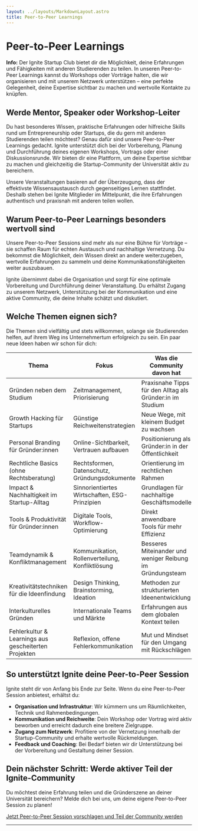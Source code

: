 ```yaml
---
layout: ../layouts/MarkdownLayout.astro
title: Peer-to-Peer Learnings
---
```



# Peer-to-Peer Learnings

<Notification type="message">
  <Icon name="ion:information-circle-outline" />
  <p>
    <strong>Info:</strong> Der Ignite Startup Club bietet dir die Möglichkeit, deine Erfahrungen und Fähigkeiten mit anderen Studierenden zu teilen. In unseren Peer-to-Peer Learnings kannst du Workshops oder Vorträge halten, die wir organisieren und mit unserem Netzwerk unterstützen – eine perfekte Gelegenheit, deine Expertise sichtbar zu machen und wertvolle Kontakte zu knüpfen.
  </p>
</Notification>

## Werde Mentor, Speaker oder Workshop-Leiter

Du hast besonderes Wissen, praktische Erfahrungen oder hilfreiche Skills rund um Entrepreneurship oder Startups, die du gern mit anderen Studierenden teilen möchtest? Genau dafür sind unsere Peer-to-Peer Learnings gedacht. Ignite unterstützt dich bei der Vorbereitung, Planung und Durchführung deines eigenen Workshops, Vortrags oder einer Diskussionsrunde. Wir bieten dir eine Plattform, um deine Expertise sichtbar zu machen und gleichzeitig die Startup-Community der Universität aktiv zu bereichern.

Unsere Veranstaltungen basieren auf der Überzeugung, dass der effektivste Wissensaustausch durch gegenseitiges Lernen stattfindet. Deshalb stehen bei Ignite Mitglieder im Mittelpunkt, die ihre Erfahrungen authentisch und praxisnah mit anderen teilen wollen.

## Warum Peer-to-Peer Learnings besonders wertvoll sind

Unsere Peer-to-Peer Sessions sind mehr als nur eine Bühne für Vorträge – sie schaffen Raum für echten Austausch und nachhaltige Vernetzung. Du bekommst die Möglichkeit, dein Wissen direkt an andere weiterzugeben, wertvolle Erfahrungen zu sammeln und deine Kommunikationsfähigkeiten weiter auszubauen.

Ignite übernimmt dabei die Organisation und sorgt für eine optimale Vorbereitung und Durchführung deiner Veranstaltung. Du erhältst Zugang zu unserem Netzwerk, Unterstützung bei der Kommunikation und eine aktive Community, die deine Inhalte schätzt und diskutiert.

## Welche Themen eignen sich?

Die Themen sind vielfältig und stets willkommen, solange sie Studierenden helfen, auf ihrem Weg ins Unternehmertum erfolgreich zu sein. Ein paar neue Ideen haben wir schon für dich:

<div class="overflow-x-auto rounded-lg border border-neutral-700 bg-dark-100 shadow-md mt-6">
  <table class="min-w-full text-left text-sm leading-6 text-neutral-100">
    <thead class="bg-background-200 text-primary-400">
      <tr>
        <th class="px-6 py-3 font-semibold border-b border-neutral-700">Thema</th>
        <th class="px-6 py-3 font-semibold border-b border-neutral-700">Fokus</th>
        <th class="px-6 py-3 font-semibold border-b border-neutral-700">Was die Community davon hat</th>
      </tr>
    </thead>
    <tbody class="divide-y divide-neutral-700">
      <tr class="hover:bg-background-200 transition-colors duration-150">
        <td class="px-6 py-4">Gründen neben dem Studium</td>
        <td class="px-6 py-4">Zeitmanagement, Priorisierung</td>
        <td class="px-6 py-4">Praxisnahe Tipps für den Alltag als Gründer:in im Studium</td>
      </tr>
      <tr class="hover:bg-background-200 transition-colors duration-150">
        <td class="px-6 py-4">Growth Hacking für Startups</td>
        <td class="px-6 py-4">Günstige Reichweitenstrategien</td>
        <td class="px-6 py-4">Neue Wege, mit kleinem Budget zu wachsen</td>
      </tr>
      <tr class="hover:bg-background-200 transition-colors duration-150">
        <td class="px-6 py-4">Personal Branding für Gründer:innen</td>
        <td class="px-6 py-4">Online-Sichtbarkeit, Vertrauen aufbauen</td>
        <td class="px-6 py-4">Positionierung als Gründer:in in der Öffentlichkeit</td>
      </tr>
      <tr class="hover:bg-background-200 transition-colors duration-150">
        <td class="px-6 py-4">Rechtliche Basics (ohne Rechtsberatung)</td>
        <td class="px-6 py-4">Rechtsformen, Datenschutz, Gründungsdokumente</td>
        <td class="px-6 py-4">Orientierung im rechtlichen Rahmen</td>
      </tr>
      <tr class="hover:bg-background-200 transition-colors duration-150">
        <td class="px-6 py-4">Impact & Nachhaltigkeit im Startup-Alltag</td>
        <td class="px-6 py-4">Sinnorientiertes Wirtschaften, ESG-Prinzipien</td>
        <td class="px-6 py-4">Grundlagen für nachhaltige Geschäftsmodelle</td>
      </tr>
      <tr class="hover:bg-background-200 transition-colors duration-150">
        <td class="px-6 py-4">Tools & Produktivität für Gründer:innen</td>
        <td class="px-6 py-4">Digitale Tools, Workflow-Optimierung</td>
        <td class="px-6 py-4">Direkt anwendbare Tools für mehr Effizienz</td>
      </tr>
      <tr class="hover:bg-background-200 transition-colors duration-150">
        <td class="px-6 py-4">Teamdynamik & Konfliktmanagement</td>
        <td class="px-6 py-4">Kommunikation, Rollenverteilung, Konfliktlösung</td>
        <td class="px-6 py-4">Besseres Miteinander und weniger Reibung im Gründungsteam</td>
      </tr>
      <tr class="hover:bg-background-200 transition-colors duration-150">
        <td class="px-6 py-4">Kreativitätstechniken für die Ideenfindung</td>
        <td class="px-6 py-4">Design Thinking, Brainstorming, Ideation</td>
        <td class="px-6 py-4">Methoden zur strukturierten Ideenentwicklung</td>
      </tr>
      <tr class="hover:bg-background-200 transition-colors duration-150">
        <td class="px-6 py-4">Interkulturelles Gründen</td>
        <td class="px-6 py-4">Internationale Teams und Märkte</td>
        <td class="px-6 py-4">Erfahrungen aus dem globalen Kontext teilen</td>
      </tr>
      <tr class="hover:bg-background-200 transition-colors duration-150">
        <td class="px-6 py-4">Fehlerkultur & Learnings aus gescheiterten Projekten</td>
        <td class="px-6 py-4">Reflexion, offene Fehlerkommunikation</td>
        <td class="px-6 py-4">Mut und Mindset für den Umgang mit Rückschlägen</td>
      </tr>
    </tbody>
  </table>
</div>

## So unterstützt Ignite deine Peer-to-Peer Session

Ignite steht dir von Anfang bis Ende zur Seite. Wenn du eine Peer-to-Peer Session anbietest, erhältst du:

- **Organisation und Infrastruktur**: Wir kümmern uns um Räumlichkeiten, Technik und Rahmenbedingungen.
- **Kommunikation und Reichweite**: Dein Workshop oder Vortrag wird aktiv beworben und erreicht dadurch eine breitere Zielgruppe.
- **Zugang zum Netzwerk**: Profitiere von der Vernetzung innerhalb der Startup-Community und erhalte wertvolle Rückmeldungen.
- **Feedback und Coaching**: Bei Bedarf bieten wir dir Unterstützung bei der Vorbereitung und Gestaltung deiner Session.

## Dein nächster Schritt: Werde aktiver Teil der Ignite-Community

Du möchtest deine Erfahrung teilen und die Gründerszene an deiner Universität bereichern? Melde dich bei uns, um deine eigene Peer-to-Peer Session zu planen!

[Jetzt Peer-to-Peer Session vorschlagen und Teil der Community werden](https://www.ignite-startupclub.de/kontakt)

---
